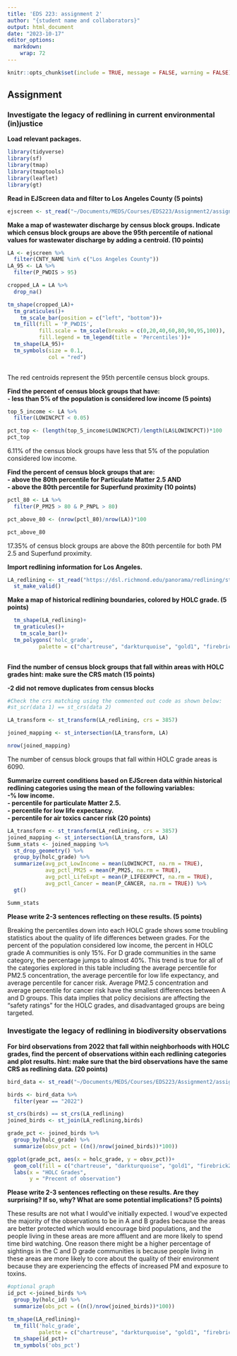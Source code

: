 ```yaml
---
title: 'EDS 223: assignment 2'
author: "{student name and collaborators}"
output: html_document
date: "2023-10-17"
editor_options: 
  markdown: 
    wrap: 72
---
```


```r
knitr::opts_chunk$set(include = TRUE, message = FALSE, warning = FALSE)
```

## Assignment

### Investigate the legacy of redlining in current environmental (in)justice

**Load relevant packages.**

```r
library(tidyverse)
library(sf)
library(tmap)
library(tmaptools)
library(leaflet)
library(gt)
```

**Read in EJScreen data and filter to Los Angeles County (5 points)**

```r
ejscreen <- st_read("~/Documents/MEDS/Courses/EDS223/Assignment2/assignment-2-hmchilders/data/EJSCREEN_2023_BG_StatePct_with_AS_CNMI_GU_VI.gdb/")
```

**Make a map of wastewater discharge by census block groups. Indicate
which census block groups are above the 95th percentile of national
values for wastewater discharge by adding a centroid. (10 points)**

```r
LA <- ejscreen %>%
  filter(CNTY_NAME %in% c("Los Angeles County"))
LA_95 <- LA %>% 
  filter(P_PWDIS > 95)

cropped_LA = LA %>% 
  drop_na()

tm_shape(cropped_LA)+
  tm_graticules()+
    tm_scale_bar(position = c("left", "bottom"))+
  tm_fill(fill = 'P_PWDIS',
          fill.scale = tm_scale(breaks = c(0,20,40,60,80,90,95,100)),
          fill.legend = tm_legend(title = 'Percentiles'))+
  tm_shape(LA_95)+
  tm_symbols(size = 0.1,
             col = "red")
  
```

The red centroids represent the 95th percentile census block groups.

**Find the percent of census block groups that have:\
- less than 5% of the population is considered low income (5 points)**

```r
top_5_income <- LA %>% 
  filter(LOWINCPCT < 0.05)

pct_top <- (length(top_5_income$LOWINCPCT)/length(LA$LOWINCPCT))*100
pct_top


```

6.11% of the census block groups have less that 5% of the population
considered low income.

**Find the percent of census block groups that are:\
- above the 80th percentile for Particulate Matter 2.5 AND\
- above the 80th percentile for Superfund proximity (10 points)**

```r
pctl_80 <- LA %>% 
  filter(P_PM25 > 80 & P_PNPL > 80)

pct_above_80 <- (nrow(pctl_80)/nrow(LA))*100

pct_above_80

```

17.35% of census block groups are above the 80th percentile for both PM
2.5 and Superfund proximity.

**Import redlining information for Los Angeles.**

```r
LA_redlining <- st_read("https://dsl.richmond.edu/panorama/redlining/static/downloads/geojson/CALosAngeles1939.geojson") %>%
  st_make_valid()

```

**Make a map of historical redlining boundaries, colored by HOLC grade.
(5 points)**

```r
  tm_shape(LA_redlining)+
  tm_graticules()+
    tm_scale_bar()+
  tm_polygons('holc_grade',
          palette = c("chartreuse", "darkturquoise", "gold1", "firebrick2"))
            

```

**Find the number of census block groups that fall within areas with
HOLC grades hint: make sure the CRS match (15 points)**

**-2 did not remove duplicates from census blocks**

```r
#Check the crs matching using the commented out code as shown below:
#st_scr(data 1) == st_crs(data 2)

LA_transform <- st_transform(LA_redlining, crs = 3857)

joined_mapping <- st_intersection(LA_transform, LA)

nrow(joined_mapping)
```

The number of census block groups that fall within HOLC grade areas is
6090.

**Summarize current conditions based on EJScreen data within historical
redlining categories using the mean of the following variables:\
-% low income.\
- percentile for particulate Matter 2.5.\
- percentile for low life expectancy.\
- percentile for air toxics cancer risk (20 points)**

```r
LA_transform <- st_transform(LA_redlining, crs = 3857)
joined_mapping <- st_intersection(LA_transform, LA)
Summ_stats <- joined_mapping %>%
  st_drop_geometry() %>% 
  group_by(holc_grade) %>% 
  summarize(avg_pct_LowIncome = mean(LOWINCPCT, na.rm = TRUE),
            avg_pctl_PM25 = mean(P_PM25, na.rm = TRUE),
            avg_pctl_LifeExpt = mean(P_LIFEEXPPCT, na.rm = TRUE),
            avg_pctl_Cancer = mean(P_CANCER, na.rm = TRUE)) %>%
  gt()

Summ_stats


```

**Please write 2-3 sentences reflecting on these results. (5 points)**

Breaking the percentiles down into each HOLC grade shows some troubling
statistics about the quality of life differences between grades. For the
percent of the population considered low income, the percent in HOLC
grade A communities is only 15%. For D grade communities in the same
category, the percentage jumps to almost 40%. This trend is true for all
of the categories explored in this table including the average
percentile for PM2.5 concentration, the average percentile for low life
expectancy, and average percentile for cancer risk. Average PM2.5
concentration and average percentile for cancer risk have the smallest
differences between A and D groups. This data implies that policy
decisions are affecting the "safety ratings" for the HOLC grades, and
disadvantaged groups are being targeted.

### Investigate the legacy of redlining in biodiversity observations

**For bird observations from 2022 that fall within neighborhoods with
HOLC grades, find the percent of observations within each redlining
categories and plot results. hint: make sure that the bird observations
have the same CRS as redlining data. (20 points)**

```r
bird_data <- st_read("~/Documents/MEDS/Courses/EDS223/Assignment2/assignment-2-hmchilders/data/gbif-birds-LA/")


```

```r
birds <- bird_data %>% 
  filter(year == "2022")

st_crs(birds) == st_crs(LA_redlining)
joined_birds <- st_join(LA_redlining,birds)
```

```r
grade_pct <- joined_birds %>% 
  group_by(holc_grade) %>% 
  summarize(obsv_pct = ((n()/nrow(joined_birds))*100))

ggplot(grade_pct, aes(x = holc_grade, y = obsv_pct))+
  geom_col(fill = c("chartreuse", "darkturquoise", "gold1", "firebrick2"))+
  labs(x = "HOLC Grades",
       y = "Precent of observation")
```

**Please write 2-3 sentences reflecting on these results. Are they
surprising? If so, why? What are some potential implications? (5
points)**

These results are not what I would've initially expected. I woud've
expected the majority of the observations to be in A and B grades
because the areas are better protected which would encourage bird
populations, and the people living in these areas are more affluent and
are more likely to spend time bird watching. One reason there might be a
higher percentage of sightings in the C and D grade communities is
because people living in these areas are more likely to core about the
quality of their environment because they are experiencing the effects
of increased PM and exposure to toxins.

```r
#optional graph
id_pct <-joined_birds %>% 
  group_by(holc_id) %>% 
  summarize(obs_pct = ((n()/nrow(joined_birds))*100))

tm_shape(LA_redlining)+
  tm_fill('holc_grade', 
          palette = c("chartreuse", "darkturquoise", "gold1", "firebrick2" ))+
  tm_shape(id_pct)+
  tm_symbols('obs_pct')
```
